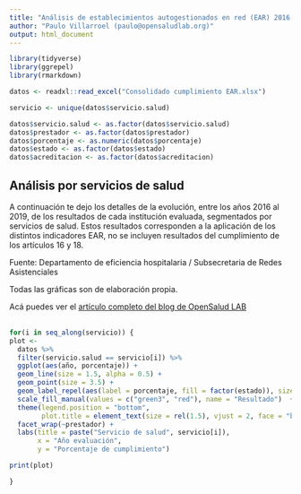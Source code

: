 ```yaml
---
title: "Análisis de establecimientos autogestionados en red (EAR) 2016 - 2019"
author: "Paulo Villarroel (paulo@opensaludlab.org)"
output: html_document
---
```


```r
library(tidyverse)
library(ggrepel)
library(rmarkdown)

datos <- readxl::read_excel("Consolidado cumplimiento EAR.xlsx")

servicio <- unique(datos$servicio.salud)

datos$servicio.salud <- as.factor(datos$servicio.salud)
datos$prestador <- as.factor(datos$prestador)
datos$porcentaje <- as.numeric(datos$porcentaje)
datos$estado <- as.factor(datos$estado)
datos$acreditacion <- as.factor(datos$acreditacion)
```


## Análisis por servicios de salud

A continuación te dejo los detalles de la evolución, entre los años 2016 al 2019, de los resultados de cada institución evaluada, segmentados por servicios de salud.
Estos resultados corresponden a la aplicación de los distintos indicadores EAR, no se incluyen resultados del cumplimiento de los artículos 16 y 18.

Fuente: Departamento de eficiencia hospitalaria / Subsecretaria de Redes Asistenciales

Todas las gráficas son de elaboración propia.

Acá puedes ver el [artículo completo del blog de OpenSalud LAB](http://opensaludlab.blogspot.com/2020/10/son-eficientes-los-hospitales-publicos.html)
\
\


```r

for(i in seq_along(servicio)) {
plot <-
  datos %>%
  filter(servicio.salud == servicio[i]) %>% 
  ggplot(aes(año, porcentaje)) +
  geom_line(size = 1.5, alpha = 0.5) +
  geom_point(size = 3.5) +
  geom_label_repel(aes(label = porcentaje, fill = factor(estado)), size = 4, color = "white" ) +
  scale_fill_manual(values = c("green3", "red"), name = "Resultado")  +
  theme(legend.position = "bottom",
        plot.title = element_text(size = rel(1.5), vjust = 2, face = "bold")) +
  facet_wrap(~prestador) +
  labs(title = paste("Servicio de salud", servicio[i]),
       x = "Año evaluación",
       y = "Porcentaje de cumplimiento")

print(plot)

}
```





